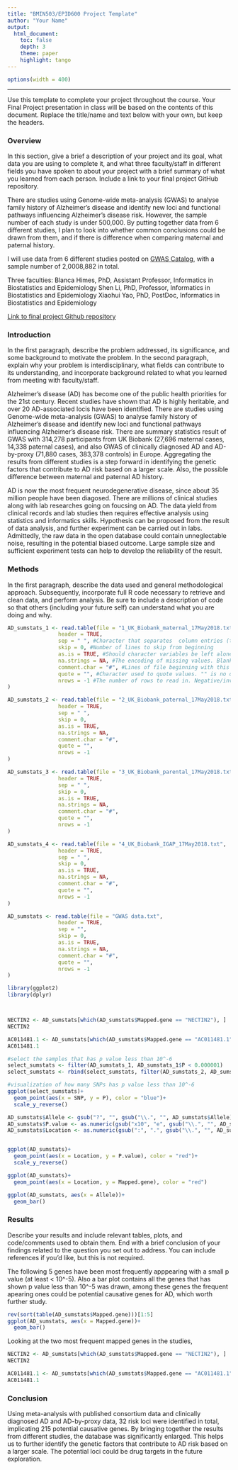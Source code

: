 ```yaml
---
title: "BMIN503/EPID600 Project Template"
author: "Your Name"
output: 
  html_document:
    toc: false 
    depth: 3 
    theme: paper 
    highlight: tango
---
```

```r
options(width = 400)
```  
***
Use this template to complete your project throughout the course. Your Final Project presentation in class will be based on the contents of this document. Replace the title/name and text below with your own, but keep the headers.

### Overview
In this section, give a brief a description of your project and its goal, what data you are using to complete it, and what three faculty/staff in different fields you have spoken to about your project with a brief summary of what you learned from each person. Include a link to your final project GitHub repository.

There are studies using Genome-wide meta-analysis (GWAS) to analyse family history of Alzheimer's disease and identify new loci and functional pathways influencing Alzheimer's disease risk. However, the sample number of each study is under 500,000. By putting together data from 6 different studies, I plan to look into whether common conclusions could be drawn from them, and if there is difference when comparing maternal and paternal history.

I will use data from 6 different studies posted on [GWAS Catalog](https://www.ebi.ac.uk/gwas/efotraits/EFO_0009268), with a sample number of 2,0008,882 in total.

Three faculties:
Blanca Himes, PhD, Assistant Professor, Informatics in Biostatistics and Epidemiology
Shen Li, PhD, Professor, Informatics in Biostatistics and Epidemiology
Xiaohui Yao, PhD, PostDoc, Informatics in Biostatistics and Epidemiology

[Link to final project Github repository](https://github.com/shx0426/BMIN503_Final_Project)


### Introduction 
In the first paragraph, describe the problem addressed, its significance, and some background to motivate the problem.
In the second paragraph, explain why your problem is interdisciplinary, what fields can contribute to its understanding, and incorporate background related to what you learned from meeting with faculty/staff.

Alzheimer's disease (AD) has become one of the public health priorities for the 21st century. Recent studies have shown that AD is highly heritable, and over 20 AD-associated locis have been identified. There are studies using Genome-wide meta-analysis (GWAS) to analyse family history of Alzheimer's disease and identify new loci and functional pathways influencing Alzheimer's disease risk. There are summary statistics result of GWAS with 314,278 participants from UK Biobank (27,696 maternal cases, 14,338 paternal cases), and also GWAS of clinically diagnosed AD and AD-by-proxy (71,880 cases, 383,378 controls) in Europe. Aggregating the results from different studies is a step forward in identifying the genetic factors that contribute to AD risk based on a larger scale. Also, the possible difference between maternal and paternal AD history.

AD is now the most frequent neurodegenerative disease, since about 35 million people have been diagosed. There are millions of clinical studies along with lab researches going on foucsing on AD. The data yield from clinical records and lab studies then requires effective analysis using statistics and informatics skills. Hypothesis can be proposed from the result of data analysis, and further experiment can be carried out in labs. Admittedly, the raw data in the open database could contain unneglectable noise, resulting in the potential biased outcome. Large sample size and sufficient experiment tests can help to develop the reliability of the result.


### Methods
In the first paragraph, describe the data used and general methodological approach. Subsequently, incorporate full R code necessary to retrieve and clean data, and perform analysis. Be sure to include a description of code so that others (including your future self) can understand what you are doing and why. 

```r

AD_sumstats_1 <- read.table(file = "1_UK_Biobank_maternal_17May2018.txt", #Name of file
                header = TRUE, 
                sep = " ", #Character that separates  column entries (tab, space, comma)
                skip = 0, #Number of lines to skip from beginning
                as.is = TRUE, #Should character variables be left alone 
                na.strings = NA, #The encoding of missing values. Blanks are assumed missing too.
                comment.char = "#", #Lines of file beginning with this character are ignored. (# default)
                quote = "", #Character used to quote values. "" is no quotes.
                nrows = -1 #The number of rows to read in. Negative/invalid values are ignored
)

AD_sumstats_2 <- read.table(file = "2_UK_Biobank_paternal_17May2018.txt", 
                header = TRUE, 
                sep = " ", 
                skip = 0, 
                as.is = TRUE,  
                na.strings = NA, 
                comment.char = "#",
                quote = "", 
                nrows = -1 
)

AD_sumstats_3 <- read.table(file = "3_UK_Biobank_parental_17May2018.txt", 
                header = TRUE, 
                sep = " ", 
                skip = 0, 
                as.is = TRUE, 
                na.strings = NA, 
                comment.char = "#", 
                quote = "", 
                nrows = -1 
)

AD_sumstats_4 <- read.table(file = "4_UK_Biobank_IGAP_17May2018.txt", 
                header = TRUE, 
                sep = " ", 
                skip = 0, 
                as.is = TRUE, 
                na.strings = NA, 
                comment.char = "#", 
                quote = "", 
                nrows = -1 
)

AD_sumstats <- read.table(file = "GWAS data.txt", 
                header = TRUE, 
                sep = "", 
                skip = 0, 
                as.is = TRUE, 
                na.strings = NA, 
                comment.char = "#", 
                quote = "", 
                nrows = -1 
)

library(ggplot2)
library(dplyr)



NECTIN2 <- AD_sumstats[which(AD_sumstats$Mapped.gene == "NECTIN2"), ]
NECTIN2

AC011481.1 <- AD_sumstats[which(AD_sumstats$Mapped.gene == "AC011481.1"), ]
AC011481.1

#select the samples that has p value less than 10^-6
select_sumstats <- filter(AD_sumstats_1, AD_sumstats_1$P < 0.000001)
select_sumstats <- rbind(select_sumstats, filter(AD_sumstats_2, AD_sumstats_2$P < 0.000001))

#visualization of how many SNPs has p value less than 10^-6
ggplot(select_sumstats)+
  geom_point(aes(x = SNP, y = P), color = "blue")+
  scale_y_reverse()

AD_sumstats$Allele <- gsub("?", "", gsub("\\.", "", AD_sumstats$Allele))
AD_sumstats$P.value <- as.numeric(gsub("x10", "e", gsub("\\.", "", AD_sumstats$P.value)))
AD_sumstats$Location <- as.numeric(gsub(":", ".", gsub("\\.", "", AD_sumstats$Location)))


ggplot(AD_sumstats)+
  geom_point(aes(x = Location, y = P.value), color = "red")+
  scale_y_reverse()

ggplot(AD_sumstats)+
  geom_point(aes(x = Location, y = Mapped.gene), color = "red")

ggplot(AD_sumstats, aes(x = Allele))+
  geom_bar()

```

### Results
Describe your results and include relevant tables, plots, and code/comments used to obtain them. End with a brief conclusion of your findings related to the question you set out to address. You can include references if you'd like, but this is not required.


The following 5 genes have been most frequently apppearing with a small p value (at least < 10^-5). Also a bar plot contains all the genes that has shown p value less than 10^-5 was drawn, among these genes the frequent apearing ones could be potential causative genes for AD, which worth further study.

```r
rev(sort(table(AD_sumstats$Mapped.gene)))[1:5]
ggplot(AD_sumstats, aes(x = Mapped.gene))+
  geom_bar()
```

Looking at the two most frequent mapped genes in the studies, 

```r
NECTIN2 <- AD_sumstats[which(AD_sumstats$Mapped.gene == "NECTIN2"), ]
NECTIN2

AC011481.1 <- AD_sumstats[which(AD_sumstats$Mapped.gene == "AC011481.1"), ]
AC011481.1
```

### Conclusion

Using meta-analysis with published consortium data and clinically diagnosed AD and AD-by-proxy data, 32 risk loci were identified in total, implicating 215 potential causative genes. By bringing together the results from different studies, the database was significantly enlarged. This helps us to further identify the genetic factors that contribute to AD risk based on a larger scale. The potential loci could be drug targets in the future exploration.
